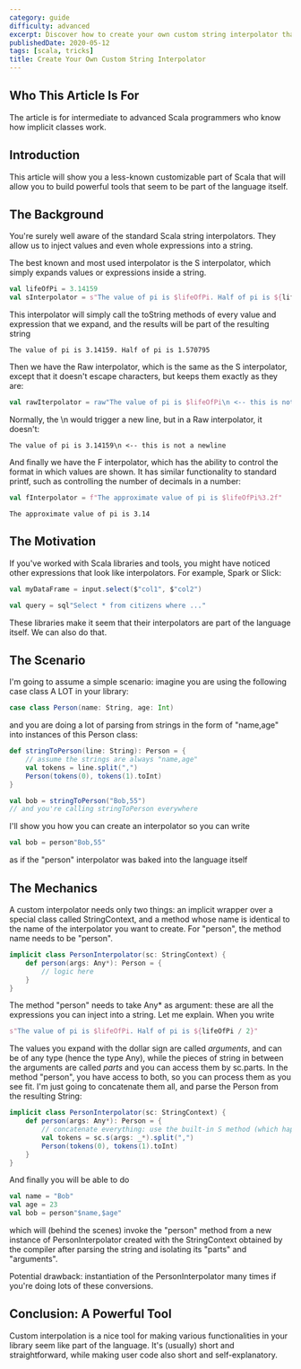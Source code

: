 ```yaml
---
category: guide
difficulty: advanced
excerpt: Discover how to create your own custom string interpolator that feels like a native feature of Scala
publishedDate: 2020-05-12
tags: [scala, tricks]
title: Create Your Own Custom String Interpolator
---
```


## Who This Article Is For

The article is for intermediate to advanced Scala programmers who know how implicit classes work.

## Introduction

This article will show you a less-known customizable part of Scala that will allow you to build powerful tools that seem to be part of the language itself.

## The Background

You're surely well aware of the standard Scala string interpolators. They allow us to inject values and even whole expressions into a string.

The best known and most used interpolator is the S interpolator, which simply expands values or expressions inside a string.

```scala
val lifeOfPi = 3.14159
val sInterpolator = s"The value of pi is $lifeOfPi. Half of pi is ${lifeOfPi / 2}"
```

This interpolator will simply call the toString methods of every value and expression that we expand, and the results will be part of the resulting string

```text
The value of pi is 3.14159. Half of pi is 1.570795
```

Then we have the Raw interpolator, which is the same as the S interpolator, except that it doesn't escape characters, but keeps them exactly as they are:

```scala
val rawIterpolator = raw"The value of pi is $lifeOfPi\n <-- this is not a newline"
```

Normally, the \n would trigger a new line, but in a Raw interpolator, it doesn't:

```text
The value of pi is 3.14159\n <-- this is not a newline
```

And finally we have the F interpolator, which has the ability to control the format in which values are shown. It has similar functionality to standard printf, such as controlling the number of decimals in a number:

```scala
val fInterpolator = f"The approximate value of pi is $lifeOfPi%3.2f"
```

```text
The approximate value of pi is 3.14
```

## The Motivation

If you've worked with Scala libraries and tools, you might have noticed other expressions that look like interpolators. For example, Spark or Slick:

```scala
val myDataFrame = input.select($"col1", $"col2")
```

```scala
val query = sql"Select * from citizens where ..."
```

These libraries make it seem that their interpolators are part of the language itself. We can also do that.

## The Scenario

I'm going to assume a simple scenario: imagine you are using the following case class A LOT in your library:

```scala
case class Person(name: String, age: Int)
```

and you are doing a lot of parsing from strings in the form of "name,age" into instances of this Person class:

```scala
def stringToPerson(line: String): Person = {
    // assume the strings are always "name,age"
    val tokens = line.split(",")
    Person(tokens(0), tokens(1).toInt)
}

val bob = stringToPerson("Bob,55")
// and you're calling stringToPerson everywhere
```

I'll show you how you can create an interpolator so you can write

```scala
val bob = person"Bob,55"
```

as if the "person" interpolator was baked into the language itself

## The Mechanics

A custom interpolator needs only two things: an implicit wrapper over a special class called StringContext, and a method whose name is identical to the name of the interpolator you want to create. For "person", the method name needs to be "person".

```scala
implicit class PersonInterpolator(sc: StringContext) {
    def person(args: Any*): Person = {
        // logic here
    }
}
```

The method "person" needs to take Any\* as argument: these are all the expressions you can inject into a string. Let me explain. When you write

```scala
s"The value of pi is $lifeOfPi. Half of pi is ${lifeOfPi / 2}"
```

The values you expand with the dollar sign are called _arguments_, and can be of any type (hence the type Any), while the pieces of string in between the arguments are called _parts_ and you can access them by sc.parts. In the method "person", you have access to both, so you can process them as you see fit. I'm just going to concatenate them all, and parse the Person from the resulting String:

```scala
implicit class PersonInterpolator(sc: StringContext) {
    def person(args: Any*): Person = {
        // concatenate everything: use the built-in S method (which happens to be used in the S interpolator)
        val tokens = sc.s(args: _*).split(",")
        Person(tokens(0), tokens(1).toInt)
    }
}
```

And finally you will be able to do

```scala
val name = "Bob"
val age = 23
val bob = person"$name,$age"
```

which will (behind the scenes) invoke the "person" method from a new instance of PersonInterpolator created with the StringContext obtained by the compiler after parsing the string and isolating its "parts" and "arguments".

Potential drawback: instantiation of the PersonInterpolator many times if you're doing lots of these conversions.

## Conclusion: A Powerful Tool

Custom interpolation is a nice tool for making various functionalities in your library seem like part of the language. It's (usually) short and straightforward, while making user code also short and self-explanatory.
